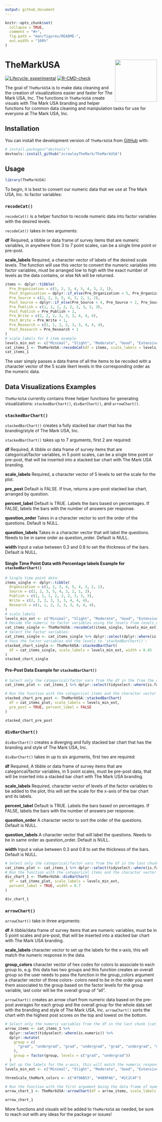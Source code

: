 ```yaml
---
output: github_document
---
```


<!-- README.md is generated from README.Rmd. Please edit that file -->

```r
knitr::opts_chunk$set(
  collapse = TRUE,
  comment = "#>",
  fig.path = "man/figures/README-",
  out.width = "100%"
)
```

# TheMarkUSA <a href="https://zcrowleythemark.github.io/TheMarkUSA/"><img src="man/figures/logo.png" align="right" height="139" /></a>

<!-- badges: start -->
[![Lifecycle: experimental](https://img.shields.io/badge/lifecycle-experimental-orange.svg)](https://lifecycle.r-lib.org/articles/stages.html#experimental)
[![R-CMD-check](https://github.com/zcrowleyTheMark/TheMarkUSA/actions/workflows/R-CMD-check.yaml/badge.svg)](https://github.com/zcrowleyTheMark/TheMarkUSA/actions/workflows/R-CMD-check.yaml)
<!-- badges: end -->

The goal of `TheMarkUSA` is to make data cleaning and the creation of visualizations easier and faster for The Mark USA, Inc.
The functions in `TheMarkUSA` create visuals with The Mark USA branding and helper functions for
common data cleaning and manipulation tasks for use for everyone at The Mark USA, Inc.

## Installation

You can install the development version of `TheMarkUSA` from [GitHub](https://github.com/) with:

``` r
# install.packages("devtools")
devtools::install_github("zcrowleyTheMark/TheMarkUSA")
```

## Usage

```r
library(TheMarkUSA)
```


To begin, it is best to convert our numeric data that we use at The Mark USA, Inc. to factor variables:

### `recodeCat()`

`recodeCat()` is a helper function to recode numeric data into factor variables with the desired levels.

`recodeCat()` takes in two arguments: 

**df** Required, a tibble or data frame of survey items that are numeric variables, in anywhere from 3 to 7 point scales, can be a single time point or pre-post.

**scale_labels** Required, a character vector of labels of the desired scale levels. The function will use this vector to convert the numeric variables into factor variables, must be arranged low to high with the exact number of levels as the data contains, or else NA will be returned.

```r
items <- dplyr::tibble(
  Pre_Organization = c(1, 2, 3, 4, 5, 4, 3, 2, 1),
  Post_Organization = dplyr::if_else(Pre_Organization < 5, Pre_Organization + 1, Pre_Organization),
  Pre_Source = c(2, 2, 3, 5, 4, 3, 2, 1, 2),
  Post_Source = dplyr::if_else(Pre_Source < 4, Pre_Source + 2, Pre_Source),
  Pre_Publish = c(1, 1, 1, 2, 2, 2, 3, 3, 3),
  Post_Publish = Pre_Publish + 2,
  Pre_Write = c(2, 2, 2, 3, 3, 3, 4, 4, 4),
  Post_Write = Pre_Write + 1,
  Pre_Research = c(1, 1, 2, 2, 3, 3, 4, 4, 4),
  Post_Research = Pre_Research + 1
)
# scale_labels for 5 item example
levels_min_ext <- c("Minimal", "Slight", "Moderate", "Good", "Extensive")
cat_items_1 <- TheMarkUSA::recodeCat(df = items, scale_labels = levels_min_ext)
cat_items_1
```

The user simply passes a data frame of all the items to be recoded with a character vector of the 5 scale likert levels in the corresponding order as the numeric data.

## Data Visualizations Examples

`TheMarkUSA` currently contains three helper functions for generating visualizations: `stackedBarChart()`, `divBarChart()`, and `arrowChart()`.

### `stackedBarChart()`

`stackedBarChart()` creates a fully stacked bar chart that has the branding/style of The Mark USA, Inc.

`stackedBarChart()` takes up to 7 arguments, first 2 are required: 

**df** Required, A tibble or data frame of survey items that are categorical/factor variables, in 5 point scales, can be a single time point or pre-post, that will be inserted into a stacked bar chart with The Mark USA branding.

**scale_labels** Required, a character vector of 5 levels to set the scale for the plot.

**pre_post** Default is FALSE. If true, returns a pre-post stacked bar chart, arranged by question.

**percent_label** Default is TRUE. Labels the bars based on percentages. If FALSE, labels the bars with the number of answers per response.

**question_order** Takes in a character vector to sort the order of the questions. Default is NULL.

**question_labels** Takes in a character vector that will label the questions. Needs to be in same order as question_order. Default is NULL.

**width** Input a value between 0.3 and 0.8 to set the thickness of the bars. Default is NULL.


#### Single Time Point Data with Percentage labels Example for `stackedBarChart()`

```r
# Single time point data:
items_single <- dplyr::tibble(
  Organization = c(1, 2, 3, 4, 5, 4, 3, 2, 1),
  Source = c(2, 2, 3, 5, 4, 3, 2, 1, 2),
  Publish = c(1, 1, 1, 2, 2, 2, 3, 3, 3),
  Write = c(2, 2, 2, 3, 3, 3, 4, 4, 4),
  Research = c(1, 1, 2, 2, 3, 3, 4, 4, 4),
)
# scale_labels
levels_min_ext <- c("Minimal", "Slight", "Moderate", "Good", "Extensive")
# Recode the numeric to factor variables using the levels from levels_min_ext:
cat_items_single <- TheMarkUSA::recodeCat(items_single, levels_min_ext)
# Select the factor variables:
cat_items_single <- cat_items_single %>% dplyr::select(dplyr::where(is.factor))
# Pass the factor variables and the levels to 'stackedBarChart()':
stacked_chart_single <- TheMarkUSA::stackedBarChart(
  df = cat_items_single, scale_labels = levels_min_ext, width = 0.45
)
stacked_chart_single
```


#### Pre-Post Data Example for `stackedBarChart()`

```r
# Select only the categorical/factor vars from the df in the from the oriinal recodeCat() in the first chunk (cat_items_1) using select(tidyselect::where(is.factor):
cat_items_plot <- cat_items_1 %>% dplyr::select(tidyselect::where(is.factor))

# Run the function with the categorical items and the character vector of the factor levels:
stacked_chart_pre_post <- TheMarkUSA::stackedBarChart(
  df = cat_items_plot, scale_labels = levels_min_ext,
  pre_post = TRUE, percent_label = FALSE
)

stacked_chart_pre_post
```

### `divBarChart()`

`divBarChart()` creates a diverging and fully stacked bar chart that has the branding and style of The Mark USA, Inc.

`divBarChart()` takes in up to six arguments, first two are required: 

**df** Required, A tibble or data frame of survey items that are categorical/factor variables, in 5 point scales, must be pre-post data, that will be inserted into a stacked bar chart with The Mark USA branding.

**scale_labels** Required, character vector of levels of the factor variables to be added to the plot, this will set the scale for the x-axis of the bar chart and its labels.

**percent_label** Default is TRUE. Labels the bars based on percentages. If FALSE, labels the bars with the number of answers per response.

**question_order** A character vector to sort the order of the questions. Default is NULL.

**question_labels** A character vector that will label the questions. Needs to be in same order as question_order. Default is NULL.

**width** Input a value between 0.3 and 0.8 to set the thickness of the bars. Default is NULL.

```r
# Select only the categorical/factor vars from the df in the last chunk (cat_items_1) using tidy select(contains("cat")):
cat_items_plot <- cat_items_1 %>% dplyr::select(tidyselect::where(is.factor))
# Run the function with the categorical items and the character vector of the factor levels:
div_chart_1 <- TheMarkUSA::divBarChart(
  df = cat_items_plot, scale_labels = levels_min_ext,
  percent_label = TRUE, width = 0.7
)

div_chart_1
```

### `arrowChart()`

`arrowChart()` take in three arguments: 

**df** A tibble/data frame of survey items that are numeric variables, must be in 5 point scales and pre-post, that will be inserted into a stacked bar chart with The Mark USA branding.

**scale_labels** character vector to set up the labels for the x-axis, this will match the numeric response in the data.

**group_colors** character vector of hex codes for colors to associate to each group to, e.g. this data has two groups and this function creates an overall group so the user needs to pass the function in the group_colors argument a character vector of three colors- colors need to be in the order you want them associated to the group based on the factor levels for the group variable, last color will be the overall group of "all".

`arrowChart()` creates an arrow chart from numeric data based on the pre-post averages for each group and the overall group for the whole data set with the branding and style of The Mark USA, Inc. `arrowChart()` sorts the chart with the highest post scores on the top and lowest on the bottom.

```r
# Select only the numeric variables from the df in the last chunk (cat_items_1) using tidy select(contains("cat")), adding a group variable that is set as a factor:
arrow_items <- cat_items_1 %>%
  dplyr::select(tidyselect::where(is.numeric)) %>%
  dplyr::mutate(
    group = c(
      "grad", "undergrad", "grad", "undergrad", "grad", "undergrad", "undergrad", "grad", "undergrad"
    ),
    group = factor(group, levels = c("grad", "undergrad"))
  )
# Set up the labels for the x-axis, this will match the numeric response in the data:
levels_min_ext <- c("Minimal", "Slight", "Moderate", "Good", "Extensive")

threeScale_theMark_colors <- c("#79AB53", "#4B9FA6", "#2C2C4F")

# Run the function with the first argument being the data frame of numeric items and factor group variable, second argument is the levels for the x-axis labels, and the third argument is the colors to pass as the  and the character vector of the factor levels:
arrow_chart_1 <- TheMarkUSA::arrowChart(df = arrow_items, scale_labels = levels_min_ext, group_colors = threeScale_theMark_colors)

arrow_chart_1
```


More functions and visuals will be added to `TheMarkUSA` as needed, be sure to reach out with any ideas for the package or issues!
